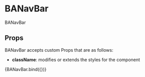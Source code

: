 
<Meta title="components/molecules/BANavBar" decorators={[withDesign]} />

# BANavBar

BANavBar

## Props

BANavBar accepts custom Props that are as follows:

- <b>className</b>: modifies or extends the styles for the component

<Canvas>
  <Story
    name="BANavBar"
    parameters={{
      design: {
        type: 'figma',
        url: '',
      },
    }}
    args={{
      className: '',
    }}
  >
    {BANavBar.bind({})}
  </Story>
</Canvas>

<ArgsTable of={BANavBar} />
